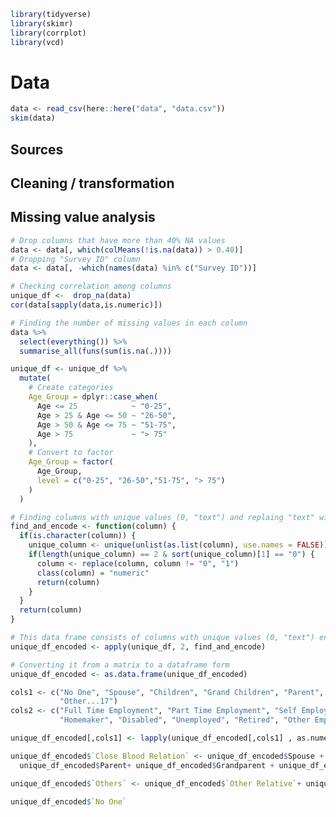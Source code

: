 ```r
library(tidyverse)
library(skimr)
library(corrplot)
library(vcd)
```

# Data 

```r
data <- read_csv(here::here("data", "data.csv"))
skim(data)
```

## Sources

## Cleaning / transformation

## Missing value analysis

```r
# Drop columns that have more than 40% NA values
data <- data[, which(colMeans(!is.na(data)) > 0.40)]
# Dropping "Survey ID" column
data <- data[, -which(names(data) %in% c("Survey ID"))]
```

```r
# Checking correlation among columns
unique_df <-  drop_na(data)
cor(data[sapply(data,is.numeric)])
```

```r
# Finding the number of missing values in each column
data %>% 
  select(everything()) %>% 
  summarise_all(funs(sum(is.na(.))))
```


```r
unique_df <- unique_df %>% 
  mutate(
    # Create categories
    Age_Group = dplyr::case_when(
      Age <= 25            ~ "0-25",
      Age > 25 & Age <= 50 ~ "26-50",
      Age > 50 & Age <= 75 ~ "51-75",
      Age > 75             ~ "> 75"
    ),
    # Convert to factor
    Age_Group = factor(
      Age_Group,
      level = c("0-25", "26-50","51-75", "> 75")
    )
  )
```

```r
# Finding columns with unique values (0, "text") and replaing "text" with 1
find_and_encode <- function(column) {
  if(is.character(column)) {
    unique_column <- unique(unlist(as.list(column), use.names = FALSE))
    if(length(unique_column) == 2 & sort(unique_column)[1] == "0") {
      column <- replace(column, column != "0", "1")
      class(column) = "numeric"
      return(column)
    }
  }
  return(column)
}

# This data frame consists of columns with unique values (0, "text") encoded as (0, 1)
unique_df_encoded <- apply(unique_df, 2, find_and_encode)

# Converting it from a matrix to a dataframe form
unique_df_encoded <- as.data.frame(unique_df_encoded)

```

```r
cols1 <- c("No One", "Spouse", "Children", "Grand Children", "Parent", "Grandparent", "Brother/Sister", "Other Relative", "Friends",
           "Other...17")
cols2 <- c("Full Time Employment", "Part Time Employment", "Self Employed Full Time", "Self Employed Part Time", "Student",                  
           "Homemaker", "Disabled", "Unemployed", "Retired", "Other Employement")

unique_df_encoded[,cols1] <- lapply(unique_df_encoded[,cols1] , as.numeric)

```



```r
unique_df_encoded$`Close Blood Relation` <- unique_df_encoded$Spouse + unique_df_encoded$Children + unique_df_encoded$`Grand Children` + 
  unique_df_encoded$Parent+ unique_df_encoded$Grandparent + unique_df_encoded$`Brother/Sister` 

unique_df_encoded$`Others` <- unique_df_encoded$`Other Relative`+ unique_df_encoded$`Friends`+ unique_df_encoded$`Other...17`

unique_df_encoded$`No One`

```



